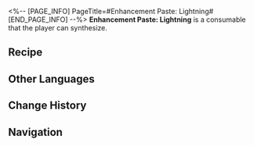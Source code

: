 <%-- [PAGE_INFO]
PageTitle=#Enhancement Paste: Lightning#
[END_PAGE_INFO] --%>
{{Consumable Infobox
|id          = 402013
|image       = Item Enhancement Paste- Lightning.png{{subst:void|<!--$UPLOAD:<<SpriteOutput/ItemFigures/402013.png>-<Item Enhancement Paste- Lightning.png>-<Consumable Icons>>-->}}
|type        = Attack Consumables
|rarity      = 3
|effect      = Upon use, increases Lightning DMG of all allies by 24% for the next battle.
|description = A cream made from a mixture of Path materials and other things.<br />Apply it to the right weapon to boost combat effectiveness.
|effectType  = 
|effectType2 = 
|effectType3 = 
|recipe      = {{cx|Source missing}}
|source1     = [[Omni-Synthesizer]]
|source2     = 
|source3     = 
}}
{{Description|''"Half the effort, double the result."''}}
'''Enhancement Paste: Lightning''' is a consumable that the player can synthesize.

==Recipe==
{{Recipe
|type                   = Synthesis
|group                  = Consumable
|Metal                  = 5
|Eye of Lightning       = 2
|Ambergris of Abundance = 2
|sort                   = Metal;Eye of Lightning;Ambergris of Abundance
}}

==Other Languages==
{{Other Languages
|en   = Enhancement Paste: Lightning
|zhs  = 强化膏：雷
|zht  = 強化膏：雷
|ja   = 強化軟膏：雷
|ko   = 강화 연고: 번개
|es   = Crema potenciadora: Rayo
|fr   = Pâte de renforcement de la foudre
|ru   = Паста электрического усиления
|th   = Enhancement Paste: Lightning
|vi   = Kem Cường Hóa: Lôi
|de   = Verbesserungspaste: Blitz
|id   = Enhancement Paste: Lightning
|pt   = Pasta de Aprimoramento: Raio
}}

==Change History==
{{Change History|1.0}}

==Navigation==
{{Consumable Navbox}}